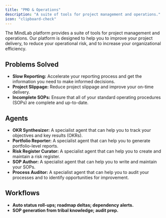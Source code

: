 ```yaml
---
title: "PMO & Operations"
description: "A suite of tools for project management and operations."
icon: "clipboard-check"
---
```


The MindLab platform provides a suite of tools for project management and operations. Our platform is designed to help you to improve your project delivery, to reduce your operational risk, and to increase your organizational efficiency.

## Problems Solved

-   **Slow Reporting:** Accelerate your reporting process and get the information you need to make informed decisions.
-   **Project Slippage:** Reduce project slippage and improve your on-time delivery.
-   **Incomplete SOPs:** Ensure that all of your standard operating procedures (SOPs) are complete and up-to-date.

## Agents

-   **OKR Synthesizer:** A specialist agent that can help you to track your objectives and key results (OKRs).
-   **Portfolio Reporter:** A specialist agent that can help you to generate portfolio-level reports.
-   **Risk Register Curator:** A specialist agent that can help you to create and maintain a risk register.
-   **SOP Author:** A specialist agent that can help you to write and maintain your SOPs.
-   **Process Auditor:** A specialist agent that can help you to audit your processes and to identify opportunities for improvement.

## Workflows

-   **Auto status roll-ups; roadmap deltas; dependency alerts.**
-   **SOP generation from tribal knowledge; audit prep.**